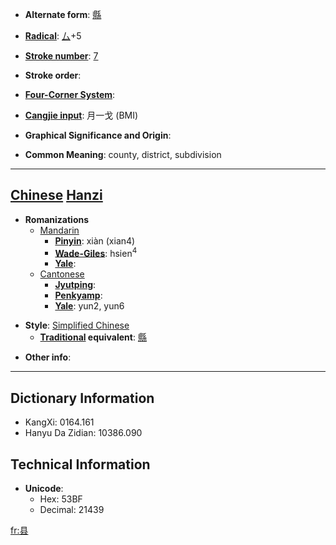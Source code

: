 * '''Alternate form''': [[縣]]

* '''[[Wiktionary:Chinese radical index| Radical]]''': [[Wiktionary:Chinese radical index 厶|厶]]+5

* '''[[Wiktionary:Chinese total strokes index|Stroke number]]''': [[Wiktionary:Chinese total strokes index 7|7]]

* '''Stroke order''': 

* '''[[Wiktionary:Chinese four corner index|Four-Corner System]]''': 

* '''[[Wiktionary:Chinese Cangjie index|Cangjie input]]''': 月一戈 (BMI)

* '''Graphical Significance and Origin''': 

* '''Common Meaning''': county, district, subdivision

----

== [[Chinese]] [[Hanzi]] ==

* '''Romanizations'''
** [[Mandarin]]
*** '''[[Pinyin]]''': xiàn (xian4)
*** '''[[Wade-Giles]]''': hsien<sup>4</sup>
*** '''[[Yale]]''': 
**[[Cantonese]]
***'''[[Jyutping]]''':
***'''[[Penkyamp]]''': 
***'''[[Yale]]''': yun2, yun6

* '''Style''': [[Simplified Chinese]] 
** '''[[Traditional Chinese|Traditional]] equivalent''': [[縣]]

* '''Other info''': 

----

== Dictionary Information ==

* KangXi: 0164.161
* Hanyu Da Zidian: 10386.090

== Technical Information ==

* '''Unicode''':
** Hex: 53BF
** Decimal: 21439

[[fr:县]]